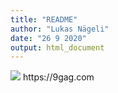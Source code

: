 ---
title: "README"
author: "Lukas Nägeli"
date: "26 9 2020"
output: html_document
---


![](C:/Users/lukas/OneDrive/UZH Biostat/R working directory/426/Ex_1_image.jpg)
https://9gag.com
